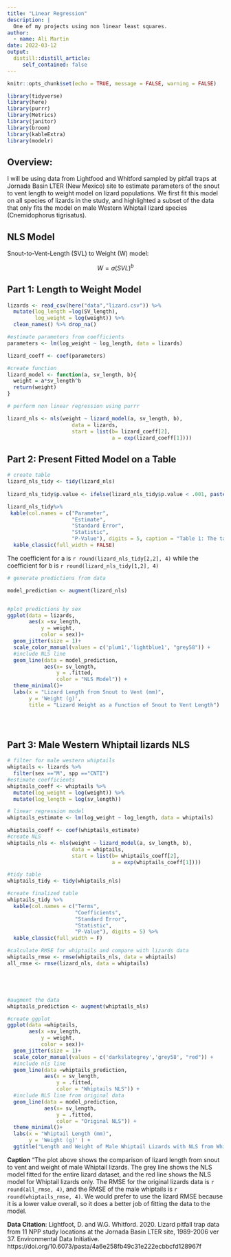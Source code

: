 ```yaml
---
title: "Linear Regression"
description: |
  One of my projects using non linear least squares.
author:
  - name: Ali Martin
date: 2022-03-12
output:
  distill::distill_article:
     self_contained: false
---
```


```r
knitr::opts_chunk$set(echo = TRUE, message = FALSE, warning = FALSE)

library(tidyverse)
library(here)
library(purrr)
library(Metrics)
library(janitor)
library(broom)
library(kableExtra)
library(modelr)
```

## **Overview:**

I will be using data  from Lightfood and Whitford sampled by pitfall traps at Jornada Basin LTER (New Mexico) site to estimate parameters of the snout to vent length to weight model on lizard populations. We first fit this model on all  species of lizards in the study, and highlighted a subset of the data that only fits the model on male Western Whiptail lizard species (Cnemidophorus tigrisatus). 

## **NLS Model**

Snout-to-Vent-Length (SVL) to Weight (W) model: 

$$
W = a(SVL)^b
$$


## **Part 1:** Length to Weight Model


```r
lizards <- read_csv(here("data","lizard.csv")) %>% 
  mutate(log_length =log(SV_length),
         log_weight = log(weight)) %>% 
  clean_names() %>% drop_na()
```



```r
#estimate parameters from coefficients
parameters <- lm(log_weight ~ log_length, data = lizards)


```


```r
lizard_coeff <- coef(parameters) 

```



```r
#create function
lizard_model <- function(a, sv_length, b){
  weight = a*sv_length^b
  return(weight)
}

# perform non linear regression using purrr

lizard_nls <- nls(weight ~ lizard_model(a, sv_length, b),
                     data = lizards,
                     start = list(b= lizard_coeff[2],
                                  a = exp(lizard_coeff[1])))

```


## **Part 2:** Present Fitted Model on a  Table

```r
# create table 
lizard_nls_tidy <- tidy(lizard_nls) 
  
lizard_nls_tidy$p.value <- ifelse(lizard_nls_tidy$p.value < .001, paste("< .001"))

lizard_nls_tidy%>% 
 kable(col.names = c("Parameter",
                     "Estimate",
                     "Standard Error",
                     "Statistic",
                     "P-Value"), digits = 5, caption = "Table 1: The table shows the predicted parameters of the Non Linear Regression Model.") %>% 
  kable_classic(full_width = FALSE)
```

The coefficient for a is `r round(lizard_nls_tidy[2,2], 4)` while the coefficient for b is `r round(lizard_nls_tidy[1,2], 4)` 

```r
# generate predictions from data

model_prediction <- augment(lizard_nls)


#plot predictions by sex
ggplot(data = lizards,
       aes(x =sv_length,
           y = weight,
           color = sex))+
  geom_jitter(size = 1)+
  scale_color_manual(values = c('plum1','lightblue1', "grey58")) +
  #include NLS line
  geom_line(data = model_prediction,
            aes(x= sv_length,
                y = .fitted,
                color = "NLS Model")) +
  theme_minimal()+
  labs(x = "Lizard Length from Snout to Vent (mm)", 
       y = 'Weight (g)', 
       title = "Lizard Weight as a Function of Snout to Vent Length")


  
```

## **Part 3:** Male Western Whiptail lizards NLS 

```r
# filter for male western whiptails
whiptails <- lizards %>% 
  filter(sex =="M", spp =="CNTI")
#estimate coefficients
whiptails_coeff <- whiptails %>% 
  mutate(log_weight = log(weight)) %>% 
  mutate(log_length = log(sv_length))

# linear regression model 
whiptails_estimate <- lm(log_weight ~ log_length, data = whiptails)

whiptails_coeff <- coef(whiptails_estimate)
#create NLS 
whiptails_nls <- nls(weight ~ lizard_model(a, sv_length, b),
                     data = whiptails,
                     start = list(b= whiptails_coeff[2],
                                  a = exp(whiptails_coeff[1])))

#tidy table
whiptails_tidy <- tidy(whiptails_nls)

#create finalized table 
whiptails_tidy %>% 
  kable(col.names = c("Terms",
                      "Coefficients",
                      "Standard Error",
                      "Statistic",
                      "P-Value"), digits = 5) %>% 
  kable_classic(full_width = F)

#calculate RMSE for whiptails and compare with lizards data
whiptails_rmse <- rmse(whiptails_nls, data = whiptails)
all_rmse <- rmse(lizard_nls, data = whiptails)






```


```r

#augment the data
whiptails_prediction <- augment(whiptails_nls)

#create ggplot
ggplot(data =whiptails,
       aes(x =sv_length,
           y = weight,
           color = sex))+
  geom_jitter(size = 1)+
  scale_color_manual(values = c('darkslategrey','grey58', "red")) +
  #include nls line
  geom_line(data =whiptails_prediction,
            aes(x = sv_length,
                y = .fitted,
                color = "Whiptails NLS")) +
  #include NLS line from original data
  geom_line(data = model_prediction,
            aes(x= sv_length,
                y = .fitted,
                color = "Original NLS")) +
  theme_minimal()+
  labs(x = "Whiptail Length (mm)", 
       y = 'Weight (g)' ) +
  ggtitle("Length and Weight of Male Whiptail Lizards with NLS from Whiptails and Original Data")
```

**Caption** "The plot above shows the comparison of lizard length from snout to vent and weight of male Whiptail lizards. The grey line shows the NLS model fitted for the entire lizard dataset, and the red line shows the NLS model for Whiptail lizards only. The RMSE for the original lizards data is `r round(all_rmse, 4)`, and the RMSE of the male whiptails is `r round(whiptails_rmse, 4)`. We would prefer to use the lizard RMSE because it is a lower value overall, so it does a better job of fitting the data to the model. 



**Data Citation**: Lightfoot, D. and W.G. Whitford. 2020. Lizard pitfall trap data from 11 NPP study locations at the Jornada Basin LTER site, 1989-2006 ver 37. Environmental Data Initiative. https://doi.org/10.6073/pasta/4a6e258fb49c31e222ecbbcfd128967f


